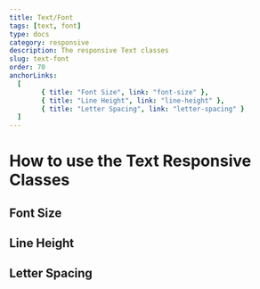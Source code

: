---
title: Text/Font
tags: [text, font]
type: docs
category: responsive
description: The responsive Text classes
slug: text-font
order: 70
anchorLinks:
  [
		{ title: "Font Size", link: "font-size" }, 
		{ title: "Line Height", link: "line-height" }, 
		{ title: "Letter Spacing", link: "letter-spacing" }
  ]
---

# How to use the Text Responsive Classes

## Font Size

## Line Height

## Letter Spacing
